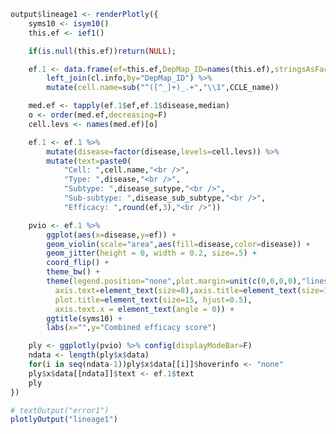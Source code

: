 
```r
output$lineage1 <- renderPlotly({
	syms10 <- isym10()
	this.ef <- ief1()

	if(is.null(this.ef))return(NULL);

	ef.1 <- data.frame(ef=this.ef,DepMap_ID=names(this.ef),stringsAsFactors=FALSE) %>%
		left_join(cl.info,by="DepMap_ID") %>%
		mutate(cell.name=sub("^([^_]+)_.+","\\1",CCLE_name))

	med.ef <- tapply(ef.1$ef,ef.1$disease,median)
	o <- order(med.ef,decreasing=F)
	cell.levs <- names(med.ef)[o]

	ef.1 <- ef.1 %>% 
		mutate(disease=factor(disease,levels=cell.levs)) %>%
		mutate(text=paste0(
			"Cell: ",cell.name,"<br />",
			"Type: ",disease,"<br />",
			"Subtype: ",disease_sutype,"<br />",
			"Sub-subtype: ",disease_sub_subtype,"<br />",
			"Efficacy: ",round(ef,3),"<br />"))

	pvio <- ef.1 %>%
		ggplot(aes(x=disease,y=ef)) +
		geom_violin(scale="area",aes(fill=disease,color=disease)) +
		geom_jitter(height = 0, width = 0.2, size=.5) +
		coord_flip() +
		theme_bw() +
		theme(legend.position="none",plot.margin=unit(c(0,0,0,0),"lines"),
		  axis.text=element_text(size=8),axis.title=element_text(size=10),
		  plot.title=element_text(size=15, hjust=0.5),
		  axis.text.x = element_text(angle = 0)) +
		ggtitle(syms10) + 
		labs(x="",y="Combined efficacy score")

	ply <- ggplotly(pvio) %>% config(displayModeBar=F)
	ndata <- length(ply$x$data)
	for(i in seq(ndata-1))ply$x$data[[i]]$hoverinfo <- "none"
    ply$x$data[[ndata]]$text <- ef.1$text
	ply
})

```
```r
# textOutput("error1")
plotlyOutput("lineage1")

```

